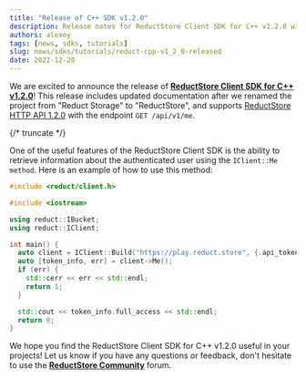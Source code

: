 ```yaml
---
title: "Release of C++ SDK v1.2.0"
description: Release notes for ReductStore Client SDK for C++ v1.2.0 with usage examples
authors: alexey
tags: [news, sdks, tutorials]
slug: news/sdks/tutorials/reduct-cpp-v1_2_0-released
date: 2022-12-20
---
```


We are excited to announce the release
of [**ReductStore Client SDK for C++ v1.2.0**](https://github.com/reductstore/reduct-cpp/releases/tag/v1.2.0)! This release
includes updated
documentation after we renamed the project from "Reduct Storage" to "ReductStore", and supports [ReductStore HTTP API
1.2.0](/docs/http-api) with the endpoint `GET /api/v1/me`.

{/* truncate */}

One of the useful features of the ReductStore Client SDK is the ability to retrieve information about the authenticated
user using the `IClient::Me method`. Here is an example of how to use this method:

```cpp
#include <reduct/client.h>

#include <iostream>

using reduct::IBucket;
using reduct::IClient;

int main() {
  auto client = IClient::Build("https://play.reduct.store", {.api_token="my-token"});
  auto [token_info, err] = client->Me();
  if (err) {
    std::cerr << err << std::endl;
    return 1;
  }

  std::cout << token_info.full_access << std::endl;
  return 0;
}

```

We hope you find the ReductStore Client SDK for C++ v1.2.0 useful in your projects! Let us know
if you have any questions or feedback, don't hesitate to use the [**ReductStore Community**](https://community.reduct.store) forum.
